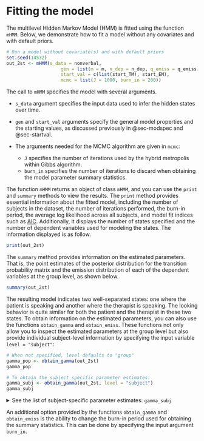 # Fitting the model {#sec-fitting}

The multilevel Hidden Markov Model (HMM) is fitted using the function `mHMM`. Below, we demonstrate how to fit a model without any covariates and with default priors.

```r
# Run a model without covariate(s) and with default priors
set.seed(14532)
out_2st <- mHMM(s_data = nonverbal, 
                    gen = list(m = m, n_dep = n_dep, q_emiss = q_emiss), 
                    start_val = c(list(start_TM), start_EM),
                    mcmc = list(J = 1000, burn_in = 200))
```

The call to `mHMM` specifies the model with several arguments.

-   `s_data` argument specifies the input data used to infer the hidden states over time.

-   `gen` and `start_val` arguments specify the general model properties and the starting values, as discussed previously in @sec-modspec and @sec-startval.

-   The arguments needed for the MCMC algorithm are given in `mcmc`:

    -   `J` specifies the number of iterations used by the hybrid metropolis within Gibbs algorithm.
    -   `burn_in` specifies the number of iterations to discard when obtaining the model parameter summary statistics.

The function `mHMM` returns an object of class `mHMM`, and you can use the `print` and `summary` methods to view the results. The `print` method provides essential information about the fitted model, including the number of subjects in the dataset, the number of iterations performed, the burn-in period, the average log likelihood across all subjects, and model fit indices such as [AIC](https://en.wikipedia.org/wiki/Akaike_information_criterion). Additionally, it displays the number of states specified and the number of dependent variables used for modeling the states. The information displayed is as follow.

```r
print(out_2st)
```

The `summary` method provides information on the estimated parameters. That is, the point estimates of the posterior distribution for the transition probability matrix and the emission distribution of each of the dependent variables at the group level, as shown below.

```r
summary(out_2st)
```

The resulting model indicates two well-separated states: one where the patient is speaking and another where the therapist is speaking. The looking behavior is quite similar for both the patient and the therapist in these two states. To obtain information on the estimated parameters, you can also use the functions `obtain_gamma` and `obtain_emiss`. These functions not only allow you to inspect the estimated parameters at the group level but also provide individual subject-level information by specifying the input variable `level = "subject"`:

```r
# When not specified, level defaults to "group"
gamma_pop <- obtain_gamma(out_2st)
gamma_pop
```

```r
# To obtain the subject specific parameter estimates:
gamma_subj <- obtain_gamma(out_2st, level = "subject")
gamma_subj
```

<details>

<summary>See the list of subject-specific parameter estimates: `gamma_subj`</summary>

```r
# To obtain the subject specific parameter estimates:
gamma_subj <- obtain_gamma(out_2st, level = "subject")
gamma_subj
```

</details>

::: callout-tip
An additional option provided by the functions `obtain_gamma` and `obtain_emiss` is the ability to change the burn-in period used for obtaining the summary statistics. This can be done by specifying the input argument `burn_in`.
:::
